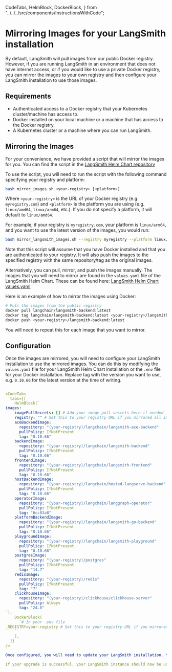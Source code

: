   CodeTabs,
  HelmBlock,
  DockerBlock,
} from "../../../src/components/InstructionsWithCode";

# Mirroring Images for your LangSmith installation

By default, LangSmith will pull images from our public Docker registry. However, if you are running LangSmith in an environment that does not have internet access, or if you would like to use a private Docker registry, you can mirror the images to your own registry and then configure your LangSmith installation to use those images.

## Requirements

- Authenticated access to a Docker registry that your Kubernetes cluster/machine has access to.
- Docker installed on your local machine or a machine that has access to the Docker registry.
- A Kubernetes cluster or a machine where you can run LangSmith.

## Mirroring the Images

For your convenience, we have provided a script that will mirror the images for you. You can find the script in the [LangSmith Helm Chart repository](https://github.com/langchain-ai/helm/blob/main/charts/langsmith/scripts/mirror_langsmith_images.sh)

To use the script, you will need to run the script with the following command specifying your registry and platform:

```bash
bash mirror_images.sh <your-registry> [<platform>]
```

Where `<your-registry>` is the URL of your Docker registry (e.g. `myregistry.com`) and `<platform>` is the platform you are using (e.g. `linux/amd64`, `linux/arm64`, etc.). If you do not specify a platform, it will default to `linux/amd64`.

For example, if your registry is `myregistry.com`, your platform is `linux/arm64`, and you want to use the latest version of the images, you would run:

```bash
bash mirror_langsmith_images.sh --registry myregistry --platform linux/arm64 --version 0.10.66
```

Note that this script will assume that you have Docker installed and that you are authenticated to your registry. It will also push the images to the specified registry with the same repository/tag as the original images.

Alternatively, you can pull, mirror, and push the images manually. The images that you will need to mirror are found in the `values.yaml` file of the LangSmith Helm Chart.
These can be found here: [LangSmith Helm Chart values.yaml](https://github.com/langchain-ai/helm/blob/main/charts/langsmith/values.yaml#L14)

Here is an example of how to mirror the images using Docker:

```bash
# Pull the images from the public registry
docker pull langchain/langsmith-backend:latest
docker tag langchain/langsmith-backend:latest <your-registry>/langsmith-backend:latest
docker push <your-registry>/langsmith-backend:latest
```

You will need to repeat this for each image that you want to mirror.

## Configuration

Once the images are mirrored, you will need to configure your LangSmith installation to use the mirrored images. You can do this by modifying the `values.yaml` file for your LangSmith Helm Chart installation or the `.env` file for your Docker installation.
Replace tag with the version you want to use, e.g. `0.10.66` for the latest version at the time of writing.

```yaml

<CodeTabs
  tabs={[
    HelmBlock(`
images:
    imagePullSecrets: [] # Add your image pull secrets here if needed
    registry: "" # Set this to your registry URL if you mirrored all images to the same registry using our script. Then you can remove the repository prefix from the images below.
    aceBackendImage:
      repository: "(your-registry)/langchain/langsmith-ace-backend"
      pullPolicy: IfNotPresent
      tag: "0.10.66"
    backendImage:
      repository: "(your-registry)/langchain/langsmith-backend"
      pullPolicy: IfNotPresent
      tag: "0.10.66"
    frontendImage:
      repository: "(your-registry)/langchain/langsmith-frontend"
      pullPolicy: IfNotPresent
      tag: "0.10.66"
    hostBackendImage:
      repository: "(your-registry)/langchain/hosted-langserve-backend"
      pullPolicy: IfNotPresent
      tag: "0.10.66"
    operatorImage:
      repository: "(your-registry)/langchain/langgraph-operator"
      pullPolicy: IfNotPresent
      tag: "6cc83a8"
    platformBackendImage:
      repository: "(your-registry)/langchain/langsmith-go-backend"
      pullPolicy: IfNotPresent
      tag: "0.10.66"
    playgroundImage:
      repository: "(your-registry)/langchain/langsmith-playground"
      pullPolicy: IfNotPresent
      tag: "0.10.66"
    postgresImage:
      repository: "(your-registry)/postgres"
      pullPolicy: IfNotPresent
      tag: "14.7"
    redisImage:
      repository: "(your-registry)/redis"
      pullPolicy: IfNotPresent
      tag: "7"
    clickhouseImage:
      repository: "(your-registry)/clickhouse/clickhouse-server"
      pullPolicy: Always
      tag: "24.8"
`),
    DockerBlock(
      `# In your .env file
_REGISTRY=your-registry # Set this to your registry URL if you mirrored all images to the same registry using our script. Otherwise you will need to manually set the repository for each image in the compose file.
    `
    ),
  ]}
/>

Once configured, you will need to update your LangSmith installation. You can follow our upgrade guide here: [Upgrading LangSmith](../upgrades).

If your upgrade is successful, your LangSmith instance should now be using the mirrored images from your Docker registry.

